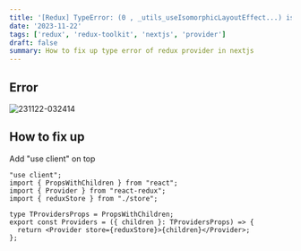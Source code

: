 ```yaml
---
title: '[Redux] TypeError: (0 , _utils_useIsomorphicLayoutEffect...) is not a function at stringify'
date: '2023-11-22'
tags: ['redux', 'redux-toolkit', 'nextjs', 'provider']
draft: false
summary: How to fix up type error of redux provider in nextjs
---
```


## Error

![231122-032414](/static/images/redux-provider-error/231122-032414.png)

## How to fix up

Add "use client" on top

```typescript:provider.tsx
"use client";
import { PropsWithChildren } from "react";
import { Provider } from "react-redux";
import { reduxStore } from "./store";

type TProvidersProps = PropsWithChildren;
export const Providers = ({ children }: TProvidersProps) => {
  return <Provider store={reduxStore}>{children}</Provider>;
};

```
